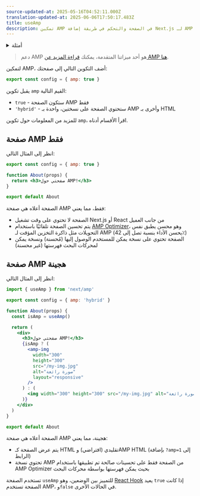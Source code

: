 ```yaml
---
source-updated-at: 2025-05-16T04:52:11.000Z
translation-updated-at: 2025-06-06T17:50:17.483Z
title: useAmp
description: تمكين AMP في الصفحة والتحكم في طريقة إضافة Next.js لـ AMP إلى الصفحة باستخدام تكوين AMP.
---
```


<details>
  <summary>أمثلة</summary>

- [AMP](https://github.com/vercel/next.js/tree/canary/examples/amp)

</details>

> دعم AMP هو أحد ميزاتنا المتقدمة، يمكنك [قراءة المزيد عن AMP هنا](/docs/pages/building-your-application/configuring/amp).

لتمكين AMP، أضف التكوين التالي إلى صفحتك:

```jsx filename="pages/index.js"
export const config = { amp: true }
```

يقبل تكوين `amp` القيم التالية:

- `true` - ستكون الصفحة AMP فقط
- `'hybrid'` - ستحتوي الصفحة على نسختين، واحدة بـ AMP وأخرى بـ HTML

للمزيد من المعلومات حول تكوين `amp`، اقرأ الأقسام أدناه.

## صفحة AMP فقط

انظر إلى المثال التالي:

```jsx filename="pages/about.js"
export const config = { amp: true }

function About(props) {
  return <h3>صفحتي حول AMP!</h3>
}

export default About
```

الصفحة أعلاه هي صفحة AMP فقط، مما يعني:

- الصفحة لا تحتوي على وقت تشغيل Next.js أو React من جانب العميل
- يتم تحسين الصفحة تلقائيًا باستخدام [AMP Optimizer](https://github.com/ampproject/amp-toolbox/tree/master/packages/optimizer)، وهو محسن يطبق نفس التحويلات مثل ذاكرة التخزين المؤقت لـ AMP (يحسن الأداء بنسبة تصل إلى 42٪)
- الصفحة تحتوي على نسخة يمكن للمستخدم الوصول إليها (مُحسنة) ونسخة يمكن لمحركات البحث فهرستها (غير محسنة)

## صفحة AMP هجينة

انظر إلى المثال التالي:

```jsx filename="pages/about.js"
import { useAmp } from 'next/amp'

export const config = { amp: 'hybrid' }

function About(props) {
  const isAmp = useAmp()

  return (
    <div>
      <h3>صفحتي حول AMP!</h3>
      {isAmp ? (
        <amp-img
          width="300"
          height="300"
          src="/my-img.jpg"
          alt="صورة رائعة"
          layout="responsive"
        />
      ) : (
        <img width="300" height="300" src="/my-img.jpg" alt="صورة رائعة" />
      )}
    </div>
  )
}

export default About
```

الصفحة أعلاه هي صفحة AMP هجينة، مما يعني:

- يتم عرض الصفحة كـ HTML تقليدي (افتراضي) وAMP HTML (بإضافة `?amp=1` إلى الرابط)
- تحتوي نسخة AMP من الصفحة فقط على تحسينات صالحة تم تطبيقها باستخدام AMP Optimizer بحيث يمكن فهرستها بواسطة محركات البحث

تستخدم الصفحة `useAmp` للتمييز بين الوضعين، وهو [React Hook](https://react.dev/reference/react) يعيد `true` إذا كانت الصفحة تستخدم AMP، و`false` في الحالات الأخرى.